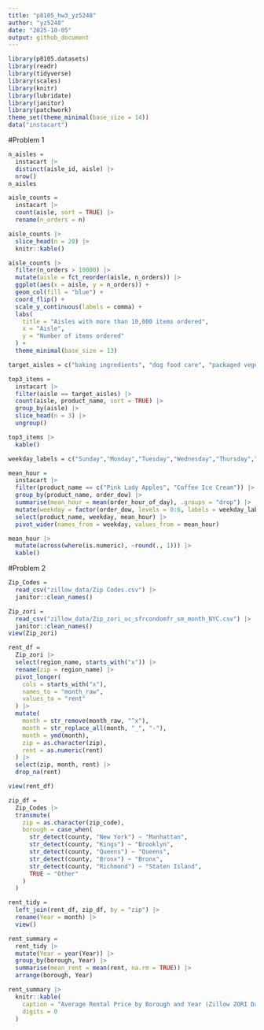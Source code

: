 ```yaml
---
title: "p8105_hw3_yz5248"
author: "yz5248"
date: "2025-10-05"
output: github_document
---
```


```r
library(p8105.datasets)
library(readr)
library(tidyverse)  
library(scales)      
library(knitr)
library(lubridate)
library(janitor)
library(patchwork)
theme_set(theme_minimal(base_size = 14))
data("instacart")
```

#Problem 1
```r
n_aisles = 
  instacart |>
  distinct(aisle_id, aisle) |>
  nrow()
n_aisles   

aisle_counts = 
  instacart |>
  count(aisle, sort = TRUE) |>
  rename(n_orders = n)

aisle_counts |>
  slice_head(n = 20) |> 
  knitr::kable()
```

```r
aisle_counts |> 
  filter(n_orders > 10000) |> 
  mutate(aisle = fct_reorder(aisle, n_orders)) |> 
  ggplot(aes(x = aisle, y = n_orders)) +
  geom_col(fill = "blue") +
  coord_flip() +
  scale_y_continuous(labels = comma) +
  labs(
    title = "Aisles with more than 10,000 items ordered",
    x = "Aisle",
    y = "Number of items ordered"
  ) +
  theme_minimal(base_size = 13)

```

```r
target_aisles = c("baking ingredients", "dog food care", "packaged vegetables fruits")

top3_items = 
  instacart |> 
  filter(aisle == target_aisles) |> 
  count(aisle, product_name, sort = TRUE) |> 
  group_by(aisle) |> 
  slice_head(n = 3) |> 
  ungroup()

top3_items |> 
  kable()
```

```r
weekday_labels = c("Sunday","Monday","Tuesday","Wednesday","Thursday","Friday","Saturday")

mean_hour = 
  instacart |>
  filter(product_name == c("Pink Lady Apples", "Coffee Ice Cream")) |>
  group_by(product_name, order_dow) |>
  summarise(mean_hour = mean(order_hour_of_day), .groups = "drop") |>
  mutate(weekday = factor(order_dow, levels = 0:6, labels = weekday_labels)) |>
  select(product_name, weekday, mean_hour) |>
  pivot_wider(names_from = weekday, values_from = mean_hour)

mean_hour |>
  mutate(across(where(is.numeric), ~round(., 1))) |>
  kable()
```


#Problem 2
```r
Zip_Codes = 
  read_csv("zillow_data/Zip Codes.csv") |>
  janitor::clean_names()

Zip_zori = 
  read_csv("zillow_data/Zip_zori_uc_sfrcondomfr_sm_month_NYC.csv") |>
  janitor::clean_names()
view(Zip_zori)
```

```r
rent_df =
  Zip_zori |>
  select(region_name, starts_with("x")) |>   
  rename(zip = region_name) |>
  pivot_longer(
    cols = starts_with("x"),
    names_to = "month_raw",
    values_to = "rent"
  ) |>
  mutate(
    month = str_remove(month_raw, "^x"),
    month = str_replace_all(month, "_", "-"),
    month = ymd(month),
    zip = as.character(zip),
    rent = as.numeric(rent)
  ) |>
  select(zip, month, rent) |>
  drop_na(rent)

view(rent_df)
```

```r
zip_df = 
  Zip_Codes |> 
  transmute(                      
    zip = as.character(zip_code), 
    borough = case_when(          
      str_detect(county, "New York") ~ "Manhattan",
      str_detect(county, "Kings") ~ "Brooklyn",
      str_detect(county, "Queens") ~ "Queens",
      str_detect(county, "Bronx") ~ "Bronx",
      str_detect(county, "Richmond") ~ "Staten Island",
      TRUE ~ "Other"
    )
  )

```

```r
rent_tidy = 
  left_join(rent_df, zip_df, by = "zip") |>
  rename(Year = month) |>
  view()
```

```r
rent_summary =
  rent_tidy |>
  mutate(Year = year(Year)) |>    
  group_by(borough, Year) |>
  summarise(mean_rent = mean(rent, na.rm = TRUE)) |>
  arrange(borough, Year) 

rent_summary |>
  knitr::kable(
    caption = "Average Rental Price by Borough and Year (Zillow ZORI Data)",
    digits = 0
  ) 

```